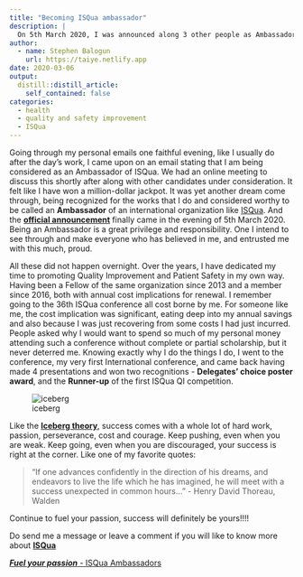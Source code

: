 ```yaml
---
title: "Becoming ISQua ambassador"
description: |
  On 5th March 2020, I was announced along 3 other people as Ambassadors of ISQua.
author:
  - name: Stephen Balogun
    url: https://taiye.netlify.app
date: 2020-03-06
output:
  distill::distill_article:
    self_contained: false
categories:
  - health
  - quality and safety improvement
  - ISQua
---
```


Going through my personal emails one faithful evening, like I usually do after the day's work, I came upon on an email stating that I am being considered as an Ambassador of ISQua.  We had an online meeting to discuss this shortly after along with other candidates under consideration. It felt like I have won a million-dollar jackpot. It was yet another dream come through, being recognized for the works that I do and considered worthy to be called an **Ambassador** of an international organization like [ISQua](https://isqua.org/). And the [**official announcement**](https://inewsletter.co/vPbjd1/isqua-fellowship-newsletter-march-2020/#/3) finally came in the evening of 5th March 2020. Being an Ambassador is a great privilege and responsibility. One I intend to see through and make everyone who has believed in me, and entrusted me with this much, proud.  

All these did not happen overnight. Over the years, I have dedicated my time to promoting Quality Improvement and Patient Safety in my own way. Having been a Fellow of the same organization since 2013 and a member since 2016, both with annual cost implications for renewal. I remember going to the 36th ISQua conference all cost borne by me. For someone like me, the cost implication was significant, eating deep into my annual savings and also because I was just recovering from some costs I had just incurred. People asked why I would want to spend so much of my personal money attending such a conference without complete or partial scholarship, but it never deterred me.  Knowing exactly why I do the things I do, I went to the conference, my very first International conference, and came back having made 4 presentations and won two recognitions - **Delegates' choice poster award**, and the **Runner-up** of the first ISQua QI competition.  

![iceberg](iceberg.jpg)  

Like the [**Iceberg theory**](http://katelynshelby.me/blog/2017/2/15/the-iceberg-theory-of-success), success comes with a whole lot of hard work, passion, perseverance, cost and courage. Keep pushing, even when you are weak. Keep going, even when you are discouraged, your success is right at the corner. Like one of my favorite quotes:

> “If one advances confidently in the direction of his dreams, and endeavors to live the life which he has imagined, he will meet with a success unexpected in common hours…” 
                  - Henry David Thoreau, Walden   
                  
Continue to fuel your passion, success will definitely be yours!!!!  

Do send me a message or leave a comment if you will like to know more about [**ISQua**](https://isqua.org/)   


[**_Fuel your passion_** - ISQua Ambassadors](https://inewsletter.co/vPbjd1/isqua-fellowship-newsletter-march-2020/#/3)  

